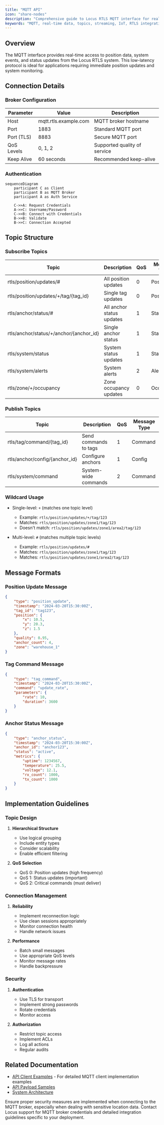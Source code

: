 ```yaml
---
title: "MQTT API"
icon: "share-nodes"
description: "Comprehensive guide to Locus RTLS MQTT interface for real-time data streaming"
keywords: "MQTT, real-time data, topics, streaming, IoT, RTLS integration"
---
```



## Overview

The MQTT interface provides real-time access to position data, system events, and status updates from the Locus RTLS system. This low-latency protocol is ideal for applications requiring immediate position updates and system monitoring.

## Connection Details

### Broker Configuration
| Parameter | Value | Description |
|-----------|-------|-------------|
| Host | mqtt.rtls.example.com | MQTT broker hostname |
| Port | 1883 | Standard MQTT port |
| Port (TLS) | 8883 | Secure MQTT port |
| QoS Levels | 0, 1, 2 | Supported quality of service |
| Keep Alive | 60 seconds | Recommended keep-alive |

### Authentication
```mermaid
sequenceDiagram
    participant C as Client
    participant B as MQTT Broker
    participant A as Auth Service
    
    C->>A: Request Credentials
    A->>C: Username/Password
    C->>B: Connect with Credentials
    B->>B: Validate
    B->>C: Connection Accepted
```

## Topic Structure

### Subscribe Topics
| Topic | Description | QoS | Message Type |
|-------|-------------|-----|--------------|
| rtls/position/updates/# | All position updates | 0 | Position |
| rtls/position/updates/+/tag/{tag_id} | Single tag updates | 0 | Position |
| rtls/anchor/status/# | All anchor status updates | 1 | Status |
| rtls/anchor/status/+/anchor/{anchor_id} | Single anchor status | 1 | Status |
| rtls/system/status | System status updates | 1 | Status |
| rtls/system/alerts | System alerts | 2 | Alert |
| rtls/zone/+/occupancy | Zone occupancy updates | 0 | Occupancy |

### Publish Topics
| Topic | Description | QoS | Message Type |
|-------|-------------|-----|--------------|
| rtls/tag/command/{tag_id} | Send commands to tags | 1 | Command |
| rtls/anchor/config/{anchor_id} | Configure anchors | 1 | Config |
| rtls/system/command | System-wide commands | 2 | Command |

### Wildcard Usage
- Single-level: `+` (matches one topic level)
  - Example: `rtls/position/updates/+/tag/123`
  - Matches: `rtls/position/updates/zone1/tag/123`
  - Doesn't match: `rtls/position/updates/zone1/area2/tag/123`

- Multi-level: `#` (matches multiple topic levels)
  - Example: `rtls/position/updates/#`
  - Matches: `rtls/position/updates/zone1/tag/123`
  - Matches: `rtls/position/updates/zone1/area2/tag/123`

## Message Formats

### Position Update Message
```json
{
    "type": "position_update",
    "timestamp": "2024-03-20T15:30:00Z",
    "tag_id": "tag123",
    "position": {
        "x": 10.5,
        "y": 20.3,
        "z": 1.5
    },
    "quality": 0.95,
    "anchor_count": 4,
    "zone": "warehouse_1"
}
```

### Tag Command Message
```json
{
    "type": "tag_command",
    "timestamp": "2024-03-20T15:30:00Z",
    "command": "update_rate",
    "parameters": {
        "rate": 10,
        "duration": 3600
    }
}
```

### Anchor Status Message
```json
{
    "type": "anchor_status",
    "timestamp": "2024-03-20T15:30:00Z",
    "anchor_id": "anchor123",
    "status": "active",
    "metrics": {
        "uptime": 1234567,
        "temperature": 25.5,
        "voltage": 12.1,
        "rx_count": 1000,
        "tx_count": 1000
    }
}
```

## Implementation Guidelines

### Topic Design
1. **Hierarchical Structure**
   - Use logical grouping
   - Include entity types
   - Consider scalability
   - Enable efficient filtering

2. **QoS Selection**
   - QoS 0: Position updates (high frequency)
   - QoS 1: Status updates (important)
   - QoS 2: Critical commands (must deliver)

### Connection Management
1. **Reliability**
   - Implement reconnection logic
   - Use clean sessions appropriately
   - Monitor connection health
   - Handle network issues

2. **Performance**
   - Batch small messages
   - Use appropriate QoS levels
   - Monitor message rates
   - Handle backpressure

### Security
1. **Authentication**
   - Use TLS for transport
   - Implement strong passwords
   - Rotate credentials
   - Monitor access

2. **Authorization**
   - Restrict topic access
   - Implement ACLs
   - Log all actions
   - Regular audits

## Related Documentation

- [API Client Examples](./apiclientexamples) - For detailed MQTT client implementation examples
- [API Payload Samples](./apipayloadsamples)
- [System Architecture](../rtlstechnology/rtlsystemarchitecture)

<Callout type="warning">
Ensure proper security measures are implemented when connecting to the MQTT broker, especially when dealing with sensitive location data.
</Callout>

<Callout type="info">
Contact Locus support for MQTT broker credentials and detailed integration guidelines specific to your deployment.
</Callout>
